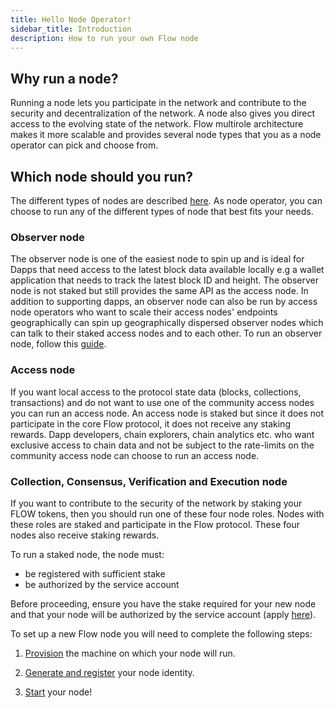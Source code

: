 ```yaml
---
title: Hello Node Operator!
sidebar_title: Introduction
description: How to run your own Flow node
---
```



## Why run a node?

Running a node lets you participate in the network and contribute to the security and decentralization of the network.
A node also gives you direct access to the evolving state of the network.
Flow multirole architecture makes it more scalable and provides several node types that you as a node operator can pick and choose from.


## Which node should you run?

The different types of nodes are described [here](/node-operation/node-roles). As node operator, you can choose to run any of the different types of node that best fits your needs.

### Observer node
The observer node is one of the easiest node to spin up and is ideal for Dapps that need access to the latest block data available locally e.g a wallet application that needs to track the latest block ID and height.
The observer node is not staked but still provides the same API as the access node.
In addition to supporting dapps, an observer node can also be run by access node operators who want to scale their access nodes' endpoints geographically can spin up geographically dispersed observer nodes which can talk to their staked access nodes and to each other.
To run an observer node, follow this [guide](/node-operation/observer-node).

### Access node
If you want local access to the protocol state data (blocks, collections, transactions) and do not want to use one of the community access nodes you can run an access node.
An access node is staked but since it does not participate in the core Flow protocol, it does not receive any staking rewards.
Dapp developers, chain explorers, chain analytics etc. who want exclusive access to chain data and not be subject to the rate-limits on the community access node can choose to run an access node.

### Collection, Consensus, Verification and Execution node
If you want to contribute to the security of the network by staking your FLOW tokens, then you should run one of these four node roles.
Nodes with these roles are staked and participate in the Flow protocol. These four nodes also receive staking rewards.

To run a staked node, the node must:
* be registered with sufficient stake
* be authorized by the service account

Before proceeding, ensure you have the stake required for your new node and that your node will be authorized by the service account (apply [here](https://www.onflow.org/node-validators)).

To set up a new Flow node you will need to complete the following steps:

1. [Provision](/node-operation/node-setup) the machine on which your node will run.

2. [Generate and register](/node-operation/node-bootstrap) your node identity.

3. [Start](/node-operation/node-bootstrap#step-3---start-your-flow-node) your node!
